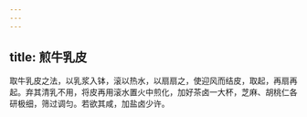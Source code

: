 ```yaml
---
---
---
```

title: 煎牛乳皮
---



取牛乳皮之法，以乳浆入钵，滚以热水，以扇扇之，使迎风而结皮，取起，再扇再起。弃其清乳不用，将皮再用滚水置火中煎化，加好茶卤一大杯，芝麻、胡桃仁各研极细，筛过调匀。若欲其咸，加盐卤少许。